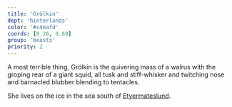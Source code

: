 ```yaml
---
title: 'Grölkin'
dept: 'hinterlands'
color: '#c4eafd'
coords: [0.26, 0.69]
group: 'beasts'
priority: 2
---
```


A most terrible thing, Grölkin is the quivering mass of a walrus with the groping rear of a giant squid, all tusk and stiff-whisker and twitching nose and barnacled blubber blending to tentacles.

She lives on the ice in the sea south of [Etyermateslund]().